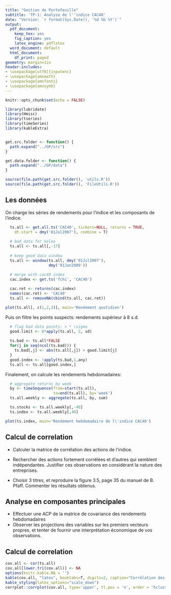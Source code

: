 ```yaml
---
title: "Gestion de Portefeuille"
subtitle: 'TP-1: Analyse de l''indice CAC40'
date: "Version: `r format(Sys.Date(), '%d %b %Y')`"
output:
  pdf_document:
    keep_tex: yes
    fig_caption: yes
    latex_engine: pdflatex
  word_document: default
  html_document:
    df_print: paged
geometry: margin=1in
header-includes:
- \usepackage[utf8]{inputenc}
- \usepackage{amsmath}
- \usepackage{amsfonts}
- \usepackage{amssymb}
---
```


```r
knitr::opts_chunk$set(echo = FALSE)
```

```r
library(lubridate)
library(Hmisc)
library(tseries)
library(timeSeries)
library(kableExtra)


get.src.folder <- function() {
  path.expand("../GP/src")
}

get.data.folder <- function() {
  path.expand("../GP/data")
}

source(file.path(get.src.folder(), 'utils.R'))
source(file.path(get.src.folder(), 'FileUtils.R'))
```


## Les données

On charge les séries de rendements pour l'indice et les composants de l'indice.

```r

  ts.all <- get.all.ts('CAC40', tickers=NULL, returns = TRUE,
    dt.start = dmy('01Jul2007'), combine = T)
  
  # bad data for Valeo
  ts.all <- ts.all[,-17]
  
  # keep good data window
  ts.all <- window(ts.all, dmy('01Jul2007'), 
                   dmy('01Jan2009'))
  
  # merge with cac40 index
  cac.index <- get.ts('fchi', 'CAC40')

  cac.ret <- returns(cac.index)
  names(cac.ret) <- 'CAC40'
  ts.all <- removeNA(cbind(ts.all, cac.ret))
```


```r
plot(ts.all[, c(1,2,3)], main='Rendement quotidien')
```

Puis on filtre les points suspects: rendements supérieur à 8 s.d.

```r
  # flag bad data points: > * \sigma
  good.limit <- 8*apply(ts.all, 2, sd)
  
  ts.bad <- ts.all*FALSE
  for(j in seq(ncol(ts.bad))) {
    ts.bad[,j] <- abs(ts.all[,j]) > good.limit[j]
  }
  good.index <- !apply(ts.bad,1,any)
  ts.all <- ts.all[good.index,]
```

Finalement, on calcule les rendements hebdomadaires:
  
```r
  # aggregate returns by week
  by <- timeSequence(from=start(ts.all), 
                     to=end(ts.all), by='week')
  ts.all.weekly <- aggregate(ts.all, by, sum)

  ts.stocks <- ts.all.weekly[,-40]
  ts.index <- ts.all.weekly[,40]
```
```r
plot(ts.index, main='Rendement hebdomadaire de l\'indice CAC40')
```

## Calcul de correlation

+ Calculer la matrice de corrélation des actions de l\'indice. 

+ Rechercher des actions fortement corrélées et d'autres qui semblent indépendantes. 
Justifier ces observations en considérant la nature des entreprises.

+ Choisir 3 titres, et reproduire la figure 3.5, page 35 du manuel de B. Pfaff.
Commenter les résultats obtenus.

## Analyse en composantes principales

+ Effectuer une ACP de la matrice de covariance des rendements hebdomadaires
+ Observer les projections des variables sur les premiers vecteurs propres, et tenter de fournir une interprétation économique de vos observations.

## Calcul de correlation

```r
cov.all <- cor(ts.all)
cov.all[lower.tri(cov.all)] <- NA
options(knitr.kable.NA = '')
kable(cov.all, "latex", booktabs=T, digits=2, caption="Corrélation des rendements") %>%
kable_styling(latex_options="scale_down")
corrplot::corrplot(cov.all, type='upper', tl.pos = 'n', order = 'hclust')
```



